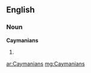 ==English==

===Noun===
'''Caymanians'''

# {{plural of|[[Caymanian]]}}

[[ar:Caymanians]]
[[mg:Caymanians]]